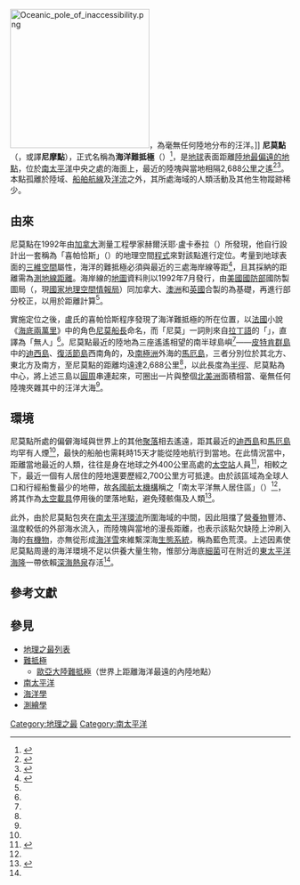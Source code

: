 {{noteTA
|G1=單位
|G2=Length
|G3=地名
|G4=IT
|G5=Astronomy
|1=zh-hans:空间站; zh-hant:太空站; zh-sg:太空站;
|2=zh-cn:宇航员;zh-hk:太空人;zh-tw:太空人;
|3=zh-cn:航天器; zh-tw:太空載具;
}}<!--太空站上的人類，都比陸地上的人類更接近該地點-->
{{Coord|48|52.6|S|123|23.6|W|display=title}} 
[[File:Oceanic_pole_of_inaccessibility.png|250px]]，為毫無任何陸地分布的汪洋。]]
'''尼莫點'''（{{lang-en|Point Nemo}}，或譯'''尼摩點'''），正式名稱為'''海洋難抵極'''（{{lang|en|Oceanic Pole of Inaccessibility}}）<ref name="BBC">{{Cite web|url=http://www.bbc.com/earth/story/20161004-the-place-furthest-from-land-is-known-as-point-nemo |script-title=en:The Place Furthest from Land is Known as Point Nemo |last={{lang|en|Davies}} |first={{lang|en|Ella}} |date=2016-10-05 |publisher={{lang|en|[[BBC|BBC]]}} |archiveurl=https://archive.is/20170204090310/http://www.bbc.com/earth/story/20161004-the-place-furthest-from-land-is-known-as-point-nemo |archivedate=2017-02-04 |accessdate=2017-02-04 |deadurl=yes }}{{en}}</ref>，是[[地球|地球]]表面距離[[陸地|陸地]][[難抵極|最偏遠的地點]]，位於[[南太平洋|南太平洋]]中央{{Coord|48|52.6|S|123|23.6|W}}之處的海面上，最近的陸塊與當地相隔2,688[[公里|公里]]之遙<ref name="Lukatela">{{Cite web|url=http://www.geocuriosa.com/pointnemo/index.html |script-title=en:Point Nemo (or, One Thousand and Four Hundred Miles from Anywhere) |last={{lang|en|Lukatela}} |first={{lang|en|Hrvoje}} |date=2004-03-26 |publisher={{lang|en|GlobeCalc (The GlobeCalc Project)}} |archiveurl=https://archive.is/20160613160938/http://www.geocuriosa.com/pointnemo/index.html |archivedate=2016-06-13 |accessdate=2016-06-13 |deadurl=yes }}{{en}}</ref><ref>{{Cite journal |script-title=en:Poles of inaccessibility: A calculation algorithm for the remotest places on Earth |last1={{lang|en|Garcia-Castellanos}}|first1={{lang|en|Daniel}} |last2={{lang|en|Lombardo}} |first2={{lang|en|Umberto}} |doi=10.1080/14702540801897809 |journal={{lang|en|[[皇家蘇格蘭地理學會|Scottish Geographical Journal]]}} |volume=123 |number=3 |page=227-233 |url=http://cuba.ija.csic.es/~danielgc/papers/Garcia-Castellanos,%20Lombardo,%202007,%20SGJ.pdf |date=2007-09|access-date=2016-11-10 |archive-url=https://web.archive.org/web/20140629230429/http://cuba.ija.csic.es/~danielgc/papers/Garcia-Castellanos,%20Lombardo,%202007,%20SGJ.pdf|archive-date=2014-06-29 |dead-url=yes}}{{en}}</ref>。本點孤離於陸域、[[船舶|船舶]][[航線|航線]]及[[洋流|洋流]]之外，其所處海域的人類活動及其他生物蹤跡稀少。<!-- https://web.archive.org/web/20170204092332/http://tos.org/oceanography/assets/docs/23-3_wessel.pdf -->

==由來==
尼莫點在1992年由[[加拿大|加拿大]]{{le|克羅埃西亞裔加拿大人|Croatian Canadians|克羅埃西亞裔}}測量工程學家赫爾沃耶·盧卡泰拉（{{lang|en|Hrvoje Lukatela}}）所發現，他自行設計出一套稱為「喜帕恰斯」（{{lang|en|Hipparchus}}）的地理空間[[電腦程式|程式]]來對該點進行定位。考量到地球表面的[[三維空間|三維空間]]屬性，海洋的難抵極必須與最近的三處海岸線等距<ref name="Live">{{Cite web |script-title=en:Where Is the Literal 'Middle' of the Ocean? |publisher={{lang|en|{{le|生活科學網|Live Science|Live Science}}}} |date=2012-07-19 |url=http://www.livescience.com/34082-middle-ocean-point-nemo.html |archiveurl=https://archive.today/20170208070602/http://www.livescience.com/34082-middle-ocean-point-nemo.html |archivedate=2017-02-08 |accessdate=2017-02-08 |dead-url=no }}{{en}}</ref>，且其採納的距離需為[[測地線|測地線距離]]。海岸線的[[地圖|地圖]]資料則以1992年7月發行，由[[美國國防部|美國國防部]]國防製圖局（{{lang|en|DMA}}，現[[美國國家地理空間情報局|國家地理空間情報局]]）同加拿大、[[澳洲|澳洲]]和[[英國|英國]]合製的{{le|世界數位圖|Digital Chart of the World}}為基礎，再進行部分校正，以用於距離計算<ref name="Lukatela"/>。

實施定位之後，盧氏的喜帕恰斯程序發現了海洋難抵極的所在位置，以[[法國|法國]]小說《[[海底兩萬里|海底兩萬里]]》中的角色[[尼莫船長|尼莫船長]]命名，而「尼莫」一詞則來自[[拉丁語|拉丁語]]的「{{lang|la|Nemo}}」，直譯為「無人」<ref name="Live"/>。尼莫點最近的陸地為三座遙遙相望的南半球島嶼<ref name="BBC"/>——[[皮特肯群島|皮特肯群島]]中的[[迪西島|迪西島]]、[[復活節島|復活節島]]西南角的{{le|莫圖努伊島|Motu Nui}}，及[[南極洲|南極洲]]外海的[[馬厄島|馬厄島]]，三者分別位於其北方、東北方及南方，至尼莫點的距離均遠達2,688公里<ref name="Lukatela"/>，以此長度為[[半徑|半徑]]、尼莫點為中心，將上述三島以[[圓周|圓周]]串連起來，可圈出一片與整個[[北美洲|北美洲]]面積相當、毫無任何陸塊夾雜其中的汪洋大海<ref name="Live"/>。

==環境==
尼莫點所處的偏僻海域與世界上的其他[[聚落|聚落]]相去遙遠，距其最近的[[迪西島|迪西島]]和[[馬厄島|馬厄島]]均罕有人煙<ref name="Lukatela"/>，最快的船舶也需耗時15天才能從陸地航行到當地。在此情況當中，距離當地最近的人類，往往是身在地球之外400公里高處的[[太空站|太空站]]人員<ref>{{Cite web|script-title=en:This is the most remote place on planet earth |publisher={{lang|en|Red Bull TV}} |date=2015-04-01 |url=http://www.redbull.com/en/adventure/stories/1331714456471/point-nemo-most-remote-place-on-planet-earth |archiveurl=https://archive.is/20170208090222/http://www.redbull.com/en/adventure/stories/1331714456471/point-nemo-most-remote-place-on-planet-earth |archivedate=2017-02-08 |accessdate=2017-02-08 |deadurl=yes }}{{en}}</ref>，相較之下，最近一個有人居住的陸地還要歷經2,700公里方可抵達。由於該區域為全球人口和行經船隻最少的地帶，故[[航天机构列表|各國航太機構]]稱之「南太平洋無人居住區」（{{lang|en|South Pacific Ocean Uninhabited Area}}）<ref name="BBC"/>，將其作為[[太空載具|太空載具]]停用後的墜落地點，避免殘骸傷及人類<ref>{{Cite web|script-title=en:This Is Where The International Space Station Will Go To Die |publisher={{lang|en|Popular Science}} |first={{lang|en|Shannon}} |last={{lang|en|Stirone}} |date=2016-06-13 |url=http://www.popsci.com/this-is-where-international-space-station-will-go-to-die |archiveurl=https://archive.is/20160616122323/http://www.popsci.com/this-is-where-international-space-station-will-go-to-die |archivedate=2016-06-16 |accessdate=2017-02-08 |deadurl=yes }}{{en}}</ref>。

此外，由於尼莫點包夾在[[南太平洋環流|南太平洋環流]]所圍海域的中間，因此阻擋了[[營養|營養物]]豐沛、溫度較低的外部海水流入，而陸塊與當地的漫長距離，也表示該點欠缺陸上沖刷入海的[[有機物|有機物]]，亦無從形成[[海洋雪|海洋雪]]來維繫深海[[生態系統|生態系統]]，稱為藍色荒漠。上述因素使尼莫點周邊的海洋環境不足以供養大量生物，惟部分海底[[細菌|細菌]]可在附近的[[東太平洋海隆|東太平洋海隆]]一帶依賴[[深海熱泉|深海熱泉]]存活<ref name="BBC"/>。

==參考文獻==
{{reflist}}

==參見==
{{Portal|地理學|地球科學|地圖}}
* [[地理之最列表|地理之最列表]]
* [[難抵極|難抵極]]
** [[歐亞大陸難抵極|歐亞大陸難抵極]]（世界上距離海洋最遠的內陸地點）
* [[南太平洋|南太平洋]]
* [[海洋學|海洋學]]
* [[測繪學|測繪學]]

[[Category:地理之最|Category:地理之最]]
[[Category:南太平洋|Category:南太平洋]]